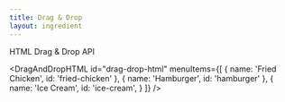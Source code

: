 ```yaml
---
title: Drag & Drop
layout: ingredient
---
```



<Heading as="h2" fontSize={28} marginBottom={8}>HTML Drag & Drop API</Heading>

<Box marginBottom={10}>

<DragAndDropHTML id="drag-drop-html" menuItems={[
  {
    name: 'Fried Chicken',
    id: 'fried-chicken'
  },
  {
    name: 'Hamburger',
    id: 'hamburger'
  },
  {
    name: 'Ice Cream',
    id: 'ice-cream',
  }
]} />

</Box>